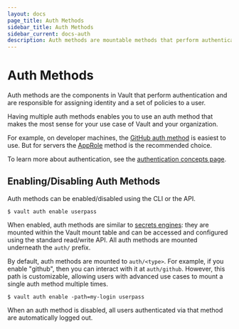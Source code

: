```yaml
---
layout: docs
page_title: Auth Methods
sidebar_title: Auth Methods
sidebar_current: docs-auth
description: Auth methods are mountable methods that perform authentication for Vault.
---
```


# Auth Methods

Auth methods are the components in Vault that perform authentication and are
responsible for assigning identity and a set of policies to a user.

Having multiple auth methods enables you to use an auth method that makes the
most sense for your use case of Vault and your organization.

For example, on developer machines, the [GitHub auth method](/docs/auth/github.html)
is easiest to use. But for servers the [AppRole](/docs/auth/approle.html)
method is the recommended choice.

To learn more about authentication, see the
[authentication concepts page](/docs/concepts/auth.html).

## Enabling/Disabling Auth Methods

Auth methods can be enabled/disabled using the CLI or the API.

```text
$ vault auth enable userpass
```

When enabled, auth methods are similar to [secrets engines](/docs/secrets/index.html):
they are mounted within the Vault mount table and can be accessed
and configured using the standard read/write API. All auth methods are mounted underneath the `auth/` prefix.

By default, auth methods are mounted to `auth/<type>`. For example, if you
enable "github", then you can interact with it at `auth/github`. However, this
path is customizable, allowing users with advanced use cases to mount a single
auth method multiple times.

```text
$ vault auth enable -path=my-login userpass
```

When an auth method is disabled, all users authenticated via that method are
automatically logged out.
